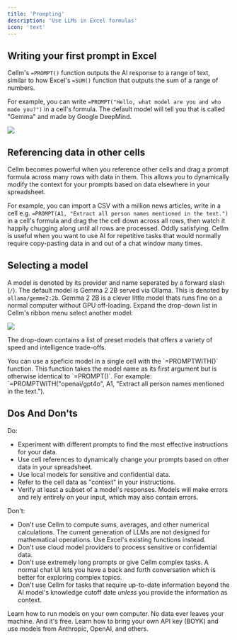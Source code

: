 ```yaml
---
title: 'Prompting'
description: 'Use LLMs in Excel formulas'
icon: 'text'
---
```


## Writing your first prompt in Excel
Cellm's `=PROMPT()` function outputs the AI response to a range of text, similar to how Excel's `=SUM()` function that outputs the sum of a range of numbers.  

For example, you can write `=PROMPT("Hello, what model are you and who made you?")` in a cell's formula. The default model will tell you that is called "Gemma" and made by Google DeepMind.

<Frame>
  <img src="/images/usage/first-prompt.png" />
</Frame>

## Referencing data in other cells

Cellm becomes powerful when you reference other cells and drag a prompt formula across many rows with data in them. This allows you to dynamically modify the context for your prompts based on data elsewhere in your spreadsheet.

For example, you can import a CSV with a million news articles, write in a cell e.g. `=PROMPT(A1, "Extract all person names mentioned in the text.")` in a cell's formula and drag the the cell down across all rows, then watch it happily chugging along until all rows are processed. Oddly satisfying. Cellm is useful when you want to use AI for repetitive tasks that would normally require copy-pasting data in and out of a chat window many times.


## Selecting a model
A model is denoted by its provider and name seperated by a forward slash (`/`). The default model is Gemma 2 2B served via Ollama. This is denoted by `ollama/gemme2:2b`. Gemma 2 2B is a clever little model thats runs fine on a normal computer without GPU off-loading. Expand the drop-down list in Cellm's ribbon menu select another model: 

<Frame caption="Select a model via the drop-down list.">
	<img src="/images/models/select-model.png" />
</Frame>

The drop-down contains a list of preset models that offers a variety of speed and intelligence trade-offs.

<Tip>
You can use a speficic model in a single cell with the `=PROMPTWITH()` function. This function takes the model name as its first argument but is otherwise identical to `=PROMPT()`. For example: `=PROMPTWITH("openai/gpt4o", A1, "Extract all person names mentioned in the text.").
</Tip>

## Dos And Don'ts
Do:

- Experiment with different prompts to find the most effective instructions for your data.
- Use cell references to dynamically change your prompts based on other data in your spreadsheet.
- Use local models for sensitive and confidential data.
- Refer to the cell data as "context" in your instructions.
- Verify at least a subset of a model's responses. Models will make errors and rely entirely on your input, which may also contain errors.

Don't:

- Don't use Cellm to compute sums, averages, and other numerical calculations. The current generation of LLMs are not designed for mathematical operations. Use Excel's existing functions instead.
- Don't use cloud model providers to process sensitive or confidential data.
- Don't use extremely long prompts or give Cellm complex tasks. A normal chat UI lets you have a back and forth conversation which is better for exploring complex topics.
- Don't use Cellm for tasks that require up-to-date information beyond the AI model's knowledge cutoff date _unless_ you provide the information as context.

<CardGroup cols={2}>
  <Card
    title="Local Models"
    icon="server"
    href="/models/local-models">
    Learn how to run models on your own computer. No data ever leaves your machine. And it's free.
  </Card>
  <Card
    title="Hosted Models"
    icon="network-wired"
    href="/models/hosted-models">
    Learn how to bring your own API key (BOYK) and use models from Anthropic, OpenAI, and others. 
  </Card>
</CardGroup>